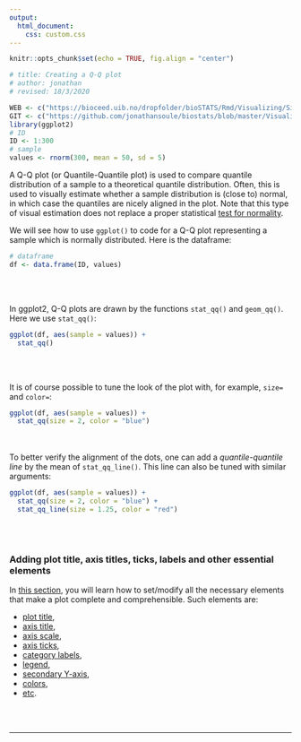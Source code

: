 ```yaml
---
output:
  html_document:
    css: custom.css
--- 
```


```r
knitr::opts_chunk$set(echo = TRUE, fig.align = "center")

# title: Creating a Q-Q plot
# author: jonathan
# revised: 18/3/2020

WEB <- c("https://bioceed.uib.no/dropfolder/bioSTATS/Rmd/Visualizing/Simple/QQ-plot.html")
GIT <- c("https://github.com/jonathansoule/biostats/blob/master/Visualizing/Simple/QQ-plot.Rmd")
library(ggplot2)
# ID
ID <- 1:300
# sample
values <- rnorm(300, mean = 50, sd = 5)
```
A Q-Q plot (or Quantile-Quantile plot) is used to compare quantile distribution of a sample to a theoretical quantile distribution. Often, this is used to visually estimate whether a sample distribution is (close to) normal, in which case the quantiles are nicely aligned in the plot. Note that this type of visual estimation does not replace a proper statistical [test for normality](https://biostats.w.uib.no/test-for-normality-shapiro-wilks-test/){target="_blank"}.

We will see how to use `ggplot()` to code for a Q-Q plot representing a sample which is normally distributed. Here is the dataframe:
```r
# dataframe
df <- data.frame(ID, values)
```
<br/><br/>

In ggplot2, Q-Q plots are drawn by the functions `stat_qq()` and `geom_qq()`. Here we use `stat_qq()`:
```r
ggplot(df, aes(sample = values)) +
  stat_qq()
```
<br/><br/>

It is of course possible to tune the look of the plot with, for example, `size=` and `color=`:
```r
ggplot(df, aes(sample = values)) +
  stat_qq(size = 2, color = "blue")
```
<br/><br/>
To better verify the alignment of the dots, one can add a *quantile-quantile line* by the mean of `stat_qq_line()`. This line can also be tuned with similar arguments:
```r
ggplot(df, aes(sample = values)) +
  stat_qq(size = 2, color = "blue") +
  stat_qq_line(size = 1.25, color = "red")
```

<br/><br/>

### Adding plot title, axis titles, ticks, labels and other essential elements

In [this section](https://biostats.w.uib.no/topics/data-visualization-with-ggplot2/essential-elements/){target="_blank"}, you will learn how to set/modify all the necessary elements that make a plot complete and comprehensible. Such elements are:

+ [plot title](https://biostats.w.uib.no/title/){target="_blank"}, 
+ [axis title](https://biostats.w.uib.no/axis-titles/){target="_blank"},
+ [axis scale](https://biostats.w.uib.no/axis-scale/){target="_blank"},
+ [axis ticks](https://biostats.w.uib.no/axis-ticks/){target="_blank"},
+ [category labels](https://biostats.w.uib.no/category-labels/){target="_blank"},
+ [legend](https://biostats.w.uib.no/legend/){target="_blank"},
+ [secondary Y-axis](https://biostats.w.uib.no/secondary-y-axis/){target="_blank"},
+ [colors](https://biostats.w.uib.no/choosing-colors-for-your-plot/){target="_blank"},
+ [etc](https://biostats.w.uib.no/topics/data-visualization-with-ggplot2/essential-elements/){target="_blank"}.

<br/><br/>

***
<!-- UNCOMMENT TO ACTIVATE
Get the Rmarkdown file corresponding to this page on [GitHub](`r GIT`){target="_blank"}.
-->
